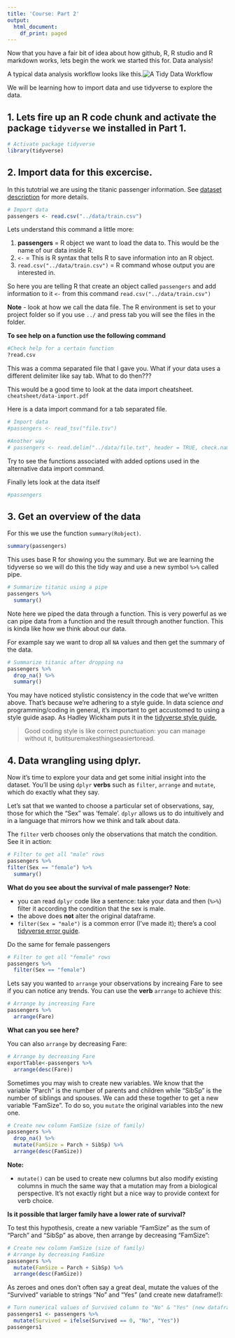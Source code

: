 ```yaml
---
title: 'Course: Part 2'
output:
  html_document:
    df_print: paged
---
```


Now that you have a fair bit of idea about how github, R, R studio and R markdown works, lets begin the work we started this for. Data analysis!

A typical data analysis workflow looks like this.![A Tidy Data Workflow](../data/img/tidyverse2.png)

We will be learning how to import data and use tidyverse to explore the data. 

## 1. Lets fire up an R code chunk and activate the package `tidyverse` we installed in Part 1.

```r
# Activate package tidyverse
library(tidyverse)
```

## 2. Import data for this excercise. 

In this tutotrial we are using the titanic passenger information. See [dataset description](https://www.kaggle.com/c/titanic/data) for more details.

```r
# Import data
passengers <- read.csv("../data/train.csv")
```

Lets understand this command a little more: 

1. **passengers**  = R object we want to load the data to. This would be the name of our data inside R. 
2. `<-` = This is R syntax that tells R to save information into an R object.
3. `read.csv("../data/train.csv")` = R command whose output you are interested in. 

So here you are telling R that create an object called `passengers` and add information to it `<-` from this command `read.csv("../data/train.csv")`

**Note** - look at how we call the data file. The R environment is set to your project folder so if you use `../` and press tab you will see the files in the folder. 

**To see help on a function use the following command** 
```r
#Check help for a certain function
?read.csv
```


This was a comma separated file that I gave you. What if your data uses a different delimiter like say tab. What to do then??? 

This would be a good time to look at the data import cheatsheet. `cheatsheet/data-import.pdf`

Here is a data import command for a tab separated file. 
```r
# Import data
#passengers <- read_tsv("file.tsv")

#Another way
# passengers <- read.delim("../data/file.txt", header = TRUE, check.names=F, sep="|")
```
Try to see the functions associated with added options used in the alternative data import command.

Finally lets look at the data itself
```r
#passengers
```


## 3. Get an overview of the data

For this we use the function `summary(Robject)`.

```r
summary(passengers)
```

This uses base R for showing you the summary. But we are learning the tidyverse so we will do this the tidy way and use a new symbol `%>%` called pipe.

```r
# Summarize titanic using a pipe
passengers %>%
  summary()
```

Note here we piped the data through a function. This is very powerful as we can pipe data from a function and the result through another function. This is kinda like how we think about our data.

For example say we want to drop all `NA` values and then get the summary of the data. 

```r
# Summarize titanic after dropping na
passengers %>% 
  drop_na() %>% 
  summary()
```

You may have noticed stylistic consistency in the code that we've written above. That's because we're adhering to a style guide. In data science *and* programming/coding in general, it's important to get accustomed to using a style guide asap. As Hadley Wickham puts it in the [tidyverse style guide](http://style.tidyverse.org/index.html),

> Good coding style is like correct punctuation: you can manage without it, butitsuremakesthingseasiertoread.

## 4. Data wrangling using dplyr. 

Now it's time to explore your data and get some initial insight into the dataset. You'll be using `dplyr` **verbs** such as `filter`, `arrange` and `mutate`, which do exactly what they say. 

Let's sat that we wanted to choose a particular set of observations, say, those for which the "Sex" was 'female'. `dplyr` allows us to do intuitively and in a language that mirrors how we think and talk about data.

The `filter` verb chooses only the observations that match the condition. See it in action:

```r
# Filter to get all "male" rows
passengers %>% 
filter(Sex == "female") %>%
  summary()
```
**What do you see about the survival of male passenger?**
**Note**: 

* you can read `dplyr` code like a sentence: take your data and then (`%>%`) filter it according the condition that the sex is male.
* the above does **not** alter the original dataframe.
* `filter(Sex = "male")` is a common error (I've made it); there's a cool [tidyverse error guide](http://style.tidyverse.org/error-messages.html).

Do the same for female passengers

```r
# Filter to get all "female" rows
passengers %>% 
  filter(Sex == "female")
```

Lets say you wanted to `arrange` your observations by increaing Fare to see if you can notice any trends. You can use the **verb** `arrange` to achieve this:

```r
# Arrange by increasing Fare
passengers %>% 
  arrange(Fare)
```

**What can you see here?** 

You can also `arrange` by decreasing Fare:

```r
# Arrange by decreasing Fare
exportTable<-passengers %>% 
  arrange(desc(Fare))
```


Sometimes you may wish to create new variables. We know that the variable "Parch" is the number of parents and children while "SibSp" is the number of siblings and spouses. We can add these together to get a new variable "FamSize". To do so, you `mutate` the original variables into the new one.

```r
# Create new column FamSize (size of family)
passengers %>% 
  drop_na() %>%
  mutate(FamSize = Parch + SibSp) %>%
  arrange(desc(FamSize))
```

**Note:**

* `mutate()` can be used to create new columns but also modify existing columns in much the same way that a mutation may from a biological perspective. It's not exactly right but a nice way to provide context for verb choice.

**Is it possible that larger family have a lower rate of survival?**

To test this hypothesis, create a new variable "FamSize" as the sum of "Parch" and "SibSp" as above, then arrange by decreasing "FamSize":

```r
# Create new column FamSize (size of family)
# Arrange by decreasing FamSize
passengers %>% 
  mutate(FamSize = Parch + SibSp) %>% 
  arrange(desc(FamSize))
```

As zeroes and ones don't often say a great deal, mutate the values of the "Survived" variable to strings "No" and "Yes" (and create new dataframe!):

```r
# Turn numerical values of Survived column to "No" & "Yes" (new dataframe)
passengers1 <- passengers %>% 
  mutate(Survived = ifelse(Survived == 0, "No", "Yes"))
passengers1
```